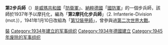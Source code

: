 {{Unreferenced|time=c}}
{{Incomplete}}
{{Infobox military unit
|unit_name= 2.Infanterie-Division<br>第2步兵師<br>2. Infanterie-Division (mot.)<br>第2摩托化步兵師
|image=[[File:2nd_Infanterie_Division_Logo.svg|120px]]
|caption=
|country={{flag|Nazi Germany}}
|allegiance=
|type=[[師_(軍隊)|師]]
|branch=[[納粹德國陸軍|陸軍]]
|dates=1934年10月1日 – 1941年1月10日
|specialization=[[步兵|步兵]]<br>[[摩托化步兵|摩托化步兵]]
|command_structure=
|size=
|current_commander=
|garrison=
|ceremonial_chief=
|nickname=
|motto=
|colors=
|march=
|mascot=
|battles=[[第二次世界大戰|第二次世界大戰]]
|notable_commanders=
|anniversaries=
}}

'''第2步兵師'''（{{lang-de|'''2.Infanterie-Division'''}}）是[[威瑪共和國|威瑪共和國]]「[[國家防衛軍|防衛軍]]」、[[納粹德國|納粹德國]]「[[德國國防軍|國防軍]]」的一個步兵師，該師於1937年予以摩托化，編為「'''第2摩托化步兵師'''」（2. Infanterie-Division (mot.)），1941年1月10日改組為「[[第12裝甲師_(德國國防軍)|第12裝甲師]]」，曾參與過[[第二次世界大戰|第二次世界大戰]]。

{{二戰中德國國防軍陸軍的步兵師}}

[[Category:德國國防軍的師級單位|裝]]
[[Category:1934年建立的军事组织|Category:1934年建立的军事组织]]
[[Category:1934年德國建立|Category:1934年德國建立]]
[[Category:1945年废除的军事组织|Category:1945年废除的军事组织]]